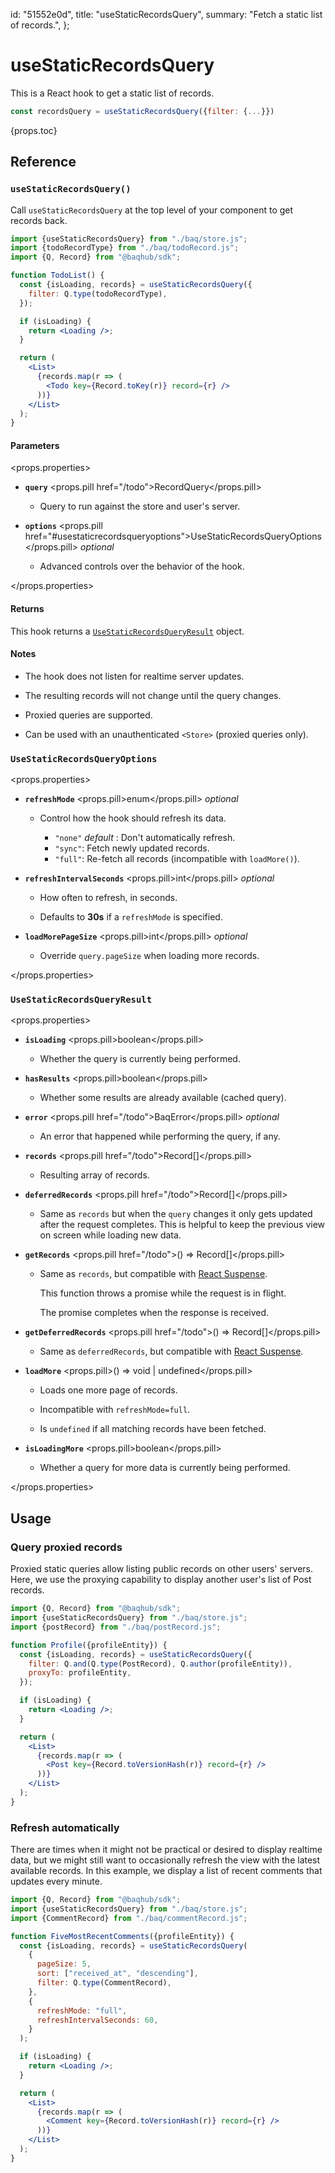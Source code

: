   id: "51552e0d",
  title: "useStaticRecordsQuery",
  summary: "Fetch a static list of records.",
};

# useStaticRecordsQuery

This is a React hook to get a static list of records.

```jsx
const recordsQuery = useStaticRecordsQuery({filter: {...}})
```

{props.toc}

## Reference

### `useStaticRecordsQuery()`

Call `useStaticRecordsQuery` at the top level of your component to get records back.

```jsx
import {useStaticRecordsQuery} from "./baq/store.js";
import {todoRecordType} from "./baq/todoRecord.js";
import {Q, Record} from "@baqhub/sdk";

function TodoList() {
  const {isLoading, records} = useStaticRecordsQuery({
    filter: Q.type(todoRecordType),
  });

  if (isLoading) {
    return <Loading />;
  }

  return (
    <List>
      {records.map(r => (
        <Todo key={Record.toKey(r)} record={r} />
      ))}
    </List>
  );
}
```

#### Parameters

<props.properties>

- **`query`** <props.pill href="/todo">RecordQuery</props.pill>

  - Query to run against the store and user's server.

- **`options`** <props.pill href="#usestaticrecordsqueryoptions">UseStaticRecordsQueryOptions</props.pill> _optional_

  - Advanced controls over the behavior of the hook.

</props.properties>

#### Returns

This hook returns a [`UseStaticRecordsQueryResult`](#usestaticrecordsqueryresult) object.

#### Notes

- The hook does not listen for realtime server updates.

- The resulting records will not change until the query changes.

- Proxied queries are supported.

- Can be used with an unauthenticated `<Store>` (proxied queries only).

### `UseStaticRecordsQueryOptions`

<props.properties>

- **`refreshMode`** <props.pill>enum</props.pill> _optional_

  - Control how the hook should refresh its data.

    - `"none"` _default_ : Don't automatically refresh.
    - `"sync"`: Fetch newly updated records.
    - `"full"`: Re-fetch all records (incompatible with `loadMore()`).

- **`refreshIntervalSeconds`** <props.pill>int</props.pill> _optional_

  - How often to refresh, in seconds.

  - Defaults to **30s** if a `refreshMode` is specified.

- **`loadMorePageSize`** <props.pill>int</props.pill> _optional_

  - Override `query.pageSize` when loading more records.

</props.properties>

### `UseStaticRecordsQueryResult`

<props.properties>

- **`isLoading`** <props.pill>boolean</props.pill>

  - Whether the query is currently being performed.

- **`hasResults`** <props.pill>boolean</props.pill>

  - Whether some results are already available (cached query).

- **`error`** <props.pill href="/todo">BaqError</props.pill> _optional_

  - An error that happened while performing the query, if any.

- **`records`** <props.pill href="/todo">Record[]</props.pill>

  - Resulting array of records.

- **`deferredRecords`** <props.pill href="/todo">Record[]</props.pill>

  - Same as `records` but when the `query` changes it only gets updated after the request completes. This is helpful to keep the previous view on screen while loading new data.

- **`getRecords`** <props.pill href="/todo">() => Record[]</props.pill>

  - Same as `records`, but compatible with [React Suspense](https://react.dev/reference/react/Suspense).

    This function throws a promise while the request is in flight.

    The promise completes when the response is received.

- **`getDeferredRecords`** <props.pill href="/todo">() => Record[]</props.pill>

  - Same as `deferredRecords`, but compatible with [React Suspense](https://react.dev/reference/react/Suspense).

- **`loadMore`** <props.pill>() => void | undefined</props.pill>

  - Loads one more page of records.

  - Incompatible with `refreshMode=full`.

  - Is `undefined` if all matching records have been fetched.

- **`isLoadingMore`** <props.pill>boolean</props.pill>

  - Whether a query for more data is currently being performed.

</props.properties>

## Usage

### Query proxied records

Proxied static queries allow listing public records on other users' servers. Here, we use the proxying capability to display another user's list of Post records.

```jsx
import {Q, Record} from "@baqhub/sdk";
import {useStaticRecordsQuery} from "./baq/store.js";
import {postRecord} from "./baq/postRecord.js";

function Profile({profileEntity}) {
  const {isLoading, records} = useStaticRecordsQuery({
    filter: Q.and(Q.type(PostRecord), Q.author(profileEntity)),
    proxyTo: profileEntity,
  });

  if (isLoading) {
    return <Loading />;
  }

  return (
    <List>
      {records.map(r => (
        <Post key={Record.toVersionHash(r)} record={r} />
      ))}
    </List>
  );
}
```

### Refresh automatically

There are times when it might not be practical or desired to display realtime data, but we might still want to occasionally refresh the view with the latest available records. In this example, we display a list of recent comments that updates every minute.

```jsx
import {Q, Record} from "@baqhub/sdk";
import {useStaticRecordsQuery} from "./baq/store.js";
import {CommentRecord} from "./baq/commentRecord.js";

function FiveMostRecentComments({profileEntity}) {
  const {isLoading, records} = useStaticRecordsQuery(
    {
      pageSize: 5,
      sort: ["received_at", "descending"],
      filter: Q.type(CommentRecord),
    },
    {
      refreshMode: "full",
      refreshIntervalSeconds: 60,
    }
  );

  if (isLoading) {
    return <Loading />;
  }

  return (
    <List>
      {records.map(r => (
        <Comment key={Record.toVersionHash(r)} record={r} />
      ))}
    </List>
  );
}
```

